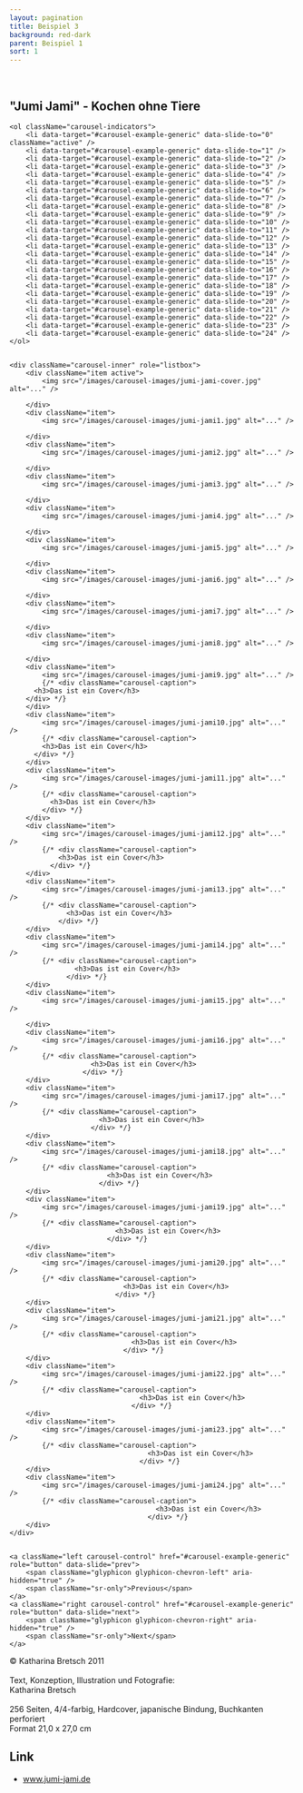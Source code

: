 ```yaml
---
layout: pagination
title: Beispiel 3
background: red-dark
parent: Beispiel 1
sort: 1
---
```

<div className="flowing-text">
	<br />
	<h2>"Jumi Jami" - Kochen ohne Tiere</h2>
</div>

<div id="carousel-example-generic" className="carousel slide" data-ride="carousel">

	<ol className="carousel-indicators">
		<li data-target="#carousel-example-generic" data-slide-to="0" className="active" />
		<li data-target="#carousel-example-generic" data-slide-to="1" />
		<li data-target="#carousel-example-generic" data-slide-to="2" />
		<li data-target="#carousel-example-generic" data-slide-to="3" />
		<li data-target="#carousel-example-generic" data-slide-to="4" />
		<li data-target="#carousel-example-generic" data-slide-to="5" />
		<li data-target="#carousel-example-generic" data-slide-to="6" />
		<li data-target="#carousel-example-generic" data-slide-to="7" />
		<li data-target="#carousel-example-generic" data-slide-to="8" />
		<li data-target="#carousel-example-generic" data-slide-to="9" />
		<li data-target="#carousel-example-generic" data-slide-to="10" />
		<li data-target="#carousel-example-generic" data-slide-to="11" />
		<li data-target="#carousel-example-generic" data-slide-to="12" />
		<li data-target="#carousel-example-generic" data-slide-to="13" />
		<li data-target="#carousel-example-generic" data-slide-to="14" />
		<li data-target="#carousel-example-generic" data-slide-to="15" />
		<li data-target="#carousel-example-generic" data-slide-to="16" />
		<li data-target="#carousel-example-generic" data-slide-to="17" />
		<li data-target="#carousel-example-generic" data-slide-to="18" />
		<li data-target="#carousel-example-generic" data-slide-to="19" />
		<li data-target="#carousel-example-generic" data-slide-to="20" />
		<li data-target="#carousel-example-generic" data-slide-to="21" />
		<li data-target="#carousel-example-generic" data-slide-to="22" />
		<li data-target="#carousel-example-generic" data-slide-to="23" />
		<li data-target="#carousel-example-generic" data-slide-to="24" />
	</ol>


	<div className="carousel-inner" role="listbox">
		<div className="item active">
			<img src="/images/carousel-images/jumi-jami-cover.jpg" alt="..." />

		</div>
		<div className="item">
			<img src="/images/carousel-images/jumi-jami1.jpg" alt="..." />

		</div>
		<div className="item">
			<img src="/images/carousel-images/jumi-jami2.jpg" alt="..." />

		</div>
		<div className="item">
			<img src="/images/carousel-images/jumi-jami3.jpg" alt="..." />

		</div>
		<div className="item">
			<img src="/images/carousel-images/jumi-jami4.jpg" alt="..." />

		</div>
		<div className="item">
			<img src="/images/carousel-images/jumi-jami5.jpg" alt="..." />

		</div>
		<div className="item">
			<img src="/images/carousel-images/jumi-jami6.jpg" alt="..." />

		</div>
		<div className="item">
			<img src="/images/carousel-images/jumi-jami7.jpg" alt="..." />

		</div>
		<div className="item">
			<img src="/images/carousel-images/jumi-jami8.jpg" alt="..." />

		</div>
		<div className="item">
			<img src="/images/carousel-images/jumi-jami9.jpg" alt="..." />
			{/* <div className="carousel-caption">
          <h3>Das ist ein Cover</h3>
        </div> */}
		</div>
		<div className="item">
			<img src="/images/carousel-images/jumi-jami10.jpg" alt="..." />
			{/* <div className="carousel-caption">
            <h3>Das ist ein Cover</h3>
          </div> */}
		</div>
		<div className="item">
			<img src="/images/carousel-images/jumi-jami11.jpg" alt="..." />
			{/* <div className="carousel-caption">
              <h3>Das ist ein Cover</h3>
            </div> */}
		</div>
		<div className="item">
			<img src="/images/carousel-images/jumi-jami12.jpg" alt="..." />
			{/* <div className="carousel-caption">
                <h3>Das ist ein Cover</h3>
              </div> */}
		</div>
		<div className="item">
			<img src="/images/carousel-images/jumi-jami13.jpg" alt="..." />
			{/* <div className="carousel-caption">
                  <h3>Das ist ein Cover</h3>
                </div> */}
		</div>
		<div className="item">
			<img src="/images/carousel-images/jumi-jami14.jpg" alt="..." />
			{/* <div className="carousel-caption">
                    <h3>Das ist ein Cover</h3>
                  </div> */}
		</div>
		<div className="item">
			<img src="/images/carousel-images/jumi-jami15.jpg" alt="..." />
			
		</div>
		<div className="item">
			<img src="/images/carousel-images/jumi-jami16.jpg" alt="..." />
			{/* <div className="carousel-caption">
                        <h3>Das ist ein Cover</h3>
                      </div> */}
		</div>
		<div className="item">
			<img src="/images/carousel-images/jumi-jami17.jpg" alt="..." />
			{/* <div className="carousel-caption">
                          <h3>Das ist ein Cover</h3>
                        </div> */}
		</div>
		<div className="item">
			<img src="/images/carousel-images/jumi-jami18.jpg" alt="..." />
			{/* <div className="carousel-caption">
                            <h3>Das ist ein Cover</h3>
                          </div> */}
		</div>
		<div className="item">
			<img src="/images/carousel-images/jumi-jami19.jpg" alt="..." />
			{/* <div className="carousel-caption">
                              <h3>Das ist ein Cover</h3>
                            </div> */}
		</div>
		<div className="item">
			<img src="/images/carousel-images/jumi-jami20.jpg" alt="..." />
			{/* <div className="carousel-caption">
                                <h3>Das ist ein Cover</h3>
                              </div> */}
		</div>
		<div className="item">
			<img src="/images/carousel-images/jumi-jami21.jpg" alt="..." />
			{/* <div className="carousel-caption">
                                  <h3>Das ist ein Cover</h3>
                                </div> */}
		</div>
		<div className="item">
			<img src="/images/carousel-images/jumi-jami22.jpg" alt="..." />
			{/* <div className="carousel-caption">
                                    <h3>Das ist ein Cover</h3>
                                  </div> */}
		</div>
		<div className="item">
			<img src="/images/carousel-images/jumi-jami23.jpg" alt="..." />
			{/* <div className="carousel-caption">
                                      <h3>Das ist ein Cover</h3>
                                    </div> */}
		</div>
		<div className="item">
			<img src="/images/carousel-images/jumi-jami24.jpg" alt="..." />
			{/* <div className="carousel-caption">
                                        <h3>Das ist ein Cover</h3>
                                      </div> */}
		</div>
	</div>

	
	<a className="left carousel-control" href="#carousel-example-generic" role="button" data-slide="prev">
		<span className="glyphicon glyphicon-chevron-left" aria-hidden="true" />
		<span className="sr-only">Previous</span>
	</a>
	<a className="right carousel-control" href="#carousel-example-generic" role="button" data-slide="next">
		<span className="glyphicon glyphicon-chevron-right" aria-hidden="true" />
		<span className="sr-only">Next</span>
	</a>
</div>

<div className="flowing-text">
	© Katharina Bretsch 2011
	<br />
	<br />Text, Konzeption, Illustration und Fotografie:
	<br />Katharina Bretsch
	<br />
	<br />256 Seiten, 4/4-farbig, Hardcover, japanische Bindung, Buchkanten perforiert
	<br />Format 21,0 x 27,0 cm
	<h2>Link</h2>
	<ul>
		<li><a href="//www.jumi-jami.de">www.jumi-jami.de</a></li>
	</ul>

</div>
